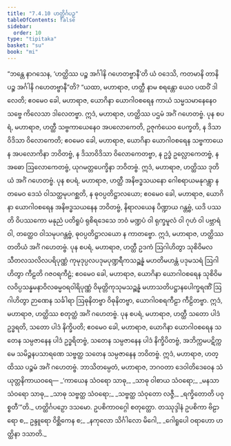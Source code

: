 ```yaml
---
title: "7.4.10 ဟတ္ထိင်္ဂပဉှ"
tableOfContents: false
sidebar:
  order: 10
type: "tipitaka"
basket: "su"
book: "mi"
---
```



<DynamicBreadcrumb />

<Division number="264" book="mi" e="ch" v="28">

<Paragraph number="1877" book="mi">
“ဘန္တေ နာဂသေန, ‘ဟတ္ထိဿ ပဉ္စ အင်္ဂါနိ ဂဟေတဗ္ဗာနီ’တိ ယံ ဝဒေသိ, ကတမာနိ တာနိ ပဉ္စ အင်္ဂါနိ ဂဟေတဗ္ဗာနီ”တိ? “ယထာ, မဟာရာဇ, ဟတ္ထီ နာမ စရန္တော ယေဝ ပထဝိံ ဒါလေတိ; ဧဝမေဝ ခေါ, မဟာရာဇ, ယောဂိနာ ယောဂါဝစရေန ကာယံ သမ္မသမာနေနေဝ သဗ္ဗေ ကိလေသာ ဒါလေတဗ္ဗာ. ဣဒံ, မဟာရာဇ, ဟတ္ထိဿ ပဌမံ အင်္ဂံ ဂဟေတဗ္ဗံ.
</Paragraph>

<Paragraph number="1878" book="mi">
ပုန စပရံ, မဟာရာဇ, ဟတ္ထီ သဗ္ဗကာယေနေဝ အပလောကေတိ, ဥဇုကံယေဝ ပေက္ခတိ, န ဒိသာဝိဒိသာ ဝိလောကေတိ; ဧဝမေဝ ခေါ, မဟာရာဇ, ယောဂိနာ ယောဂါဝစရေန သဗ္ဗကာယေန အပလောကိနာ ဘဝိတဗ္ဗံ, န ဒိသာဝိဒိသာ ဝိလောကေတဗ္ဗာ, န ဥဒ္ဓံ ဥလ္လောကေတဗ္ဗံ, န အဓော ဩလောကေတဗ္ဗံ, ယုဂမတ္တပေက္ခိနာ ဘဝိတဗ္ဗံ. ဣဒံ, မဟာရာဇ, ဟတ္ထိဿ ဒုတိယံ အင်္ဂံ ဂဟေတဗ္ဗံ.
</Paragraph>

<Paragraph number="1879" book="mi">
ပုန စပရံ, မဟာရာဇ, ဟတ္ထီ အနိဗဒ္ဓသယနော ဂေါစရာယမနုဂန္တွာ န တမေဝ ဒေသံ ဝါသတ္ထမုပဂစ္ဆတိ, န ဓုဝပ္ပတိဋ္ဌာလယော; ဧဝမေဝ ခေါ, မဟာရာဇ, ယောဂိနာ ယောဂါဝစရေန အနိဗဒ္ဓသယနေန ဘဝိတဗ္ဗံ, နိရာလယေန ပိဏ္ဍာယ ဂန္တဗ္ဗံ, ယဒိ ပဿတိ ဝိပဿကော မနုညံ ပတိရူပံ ရုစိရဒေသေ ဘဝံ မဏ္ဍပံ ဝါ ရုက္ခမူလံ ဝါ ဂုဟံ ဝါ ပဗ္ဘာရံ ဝါ, တတ္ထေဝ ဝါသမုပဂန္တဗ္ဗံ, ဓုဝပ္ပတိဋ္ဌာလယော န ကာတဗ္ဗော. ဣဒံ, မဟာရာဇ, ဟတ္ထိဿ တတိယံ အင်္ဂံ ဂဟေတဗ္ဗံ.
</Paragraph>

<Paragraph number="1880" book="mi">
ပုန စပရံ, မဟာရာဇ, ဟတ္ထီ ဥဒကံ ဩဂါဟိတွာ သုစိဝိမလသီတလသလိလပရိပုဏ္ဏံ ကုမုဒုပ္ပလပဒုမပုဏ္ဍရီကသဉ္ဆန္နံ မဟတိမဟန္တံ ပဒုမသရံ ဩဂါဟိတွာ ကီဠတိ ဂဇဝရကီဠံ; ဧဝမေဝ ခေါ, မဟာရာဇ, ယောဂိနာ ယောဂါဝစရေန သုစိဝိမလဝိပ္ပသန္နမနာဝိလဓမ္မဝရဝါရိပုဏ္ဏံ ဝိမုတ္တိကုသုမသဉ္ဆန္နံ မဟာသတိပဋ္ဌာနပေါက္ခရဏိံ ဩဂါဟိတွာ ဉာဏေန သင်္ခါရာ ဩဓုနိတဗ္ဗာ ဝိဓုနိတဗ္ဗာ, ယောဂါဝစရကီဠာ ကီဠိတဗ္ဗာ. ဣဒံ, မဟာရာဇ, ဟတ္ထိဿ စတုတ္ထံ အင်္ဂံ ဂဟေတဗ္ဗံ.
</Paragraph>

<Paragraph number="1881" book="mi">
ပုန စပရံ, မဟာရာဇ, ဟတ္ထီ သတော ပါဒံ ဥဒ္ဓရတိ, သတော ပါဒံ နိက္ခိပတိ; ဧဝမေဝ ခေါ, မဟာရာဇ, ယောဂိနာ ယောဂါဝစရေန သတေန သမ္ပဇာနေန ပါဒံ ဥဒ္ဓရိတဗ္ဗံ, သတေန သမ္ပဇာနေန ပါဒံ နိက္ခိပိတဗ္ဗံ, အဘိက္ကမပဋိက္ကမေ သမိဉ္ဇနပသာရဏေ သဗ္ဗတ္ထ သတေန သမ္ပဇာနေန ဘဝိတဗ္ဗံ. ဣဒံ, မဟာရာဇ, ဟတ္ထိဿ ပဉ္စမံ အင်္ဂံ ဂဟေတဗ္ဗံ. ဘာသိတမ္ပေတံ, မဟာရာဇ, ဘဂဝတာ ဒေဝါတိဒေဝေန သံယုတ္တနိကာယဝရေ—
</Paragraph>

<Paragraph number="1882" type="verses" book="mi">
_‘ကာယေန သံဝရော သာဓု,_  
_သာဓု ဝါစာယ သံဝရော;_  
_မနသာ သံဝရော သာဓု,_  
_သာဓု သဗ္ဗတ္ထ သံဝရော;_  
_သဗ္ဗတ္ထ သံဝုတော လဇ္ဇီ,_  
_ရက္ခိတောတိ ပဝုစ္စတီ’”တိ._  


</Paragraph>
</Division>

<Paragraph number="1883" type="center" book="mi">
ဟတ္ထိင်္ဂပဉှော ဒသမော.



</Paragraph>

<Paragraph number="1884" type="center" book="mi">
ဥပစိကာဝဂ္ဂေါ စတုတ္ထော.



</Paragraph>

<Paragraph number="1885" type="center" book="mi">
တဿုဒ္ဒါနံ


</Paragraph>

<Paragraph number="1886" book="mi">
ဥပစိကာ ဗိဠာရော စ,_  
ဥန္ဒူရော ဝိစ္ဆိကေန စ;_  
_နကုလော သိင်္ဂါလော မိဂေါ,_  
_ဂေါရူပေါ ဝရာဟော ဟတ္ထိနာ ဒသာတိ._
</Paragraph>